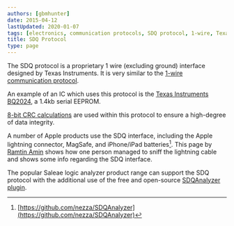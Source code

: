 ```yaml
---
authors: [gbmhunter]
date: 2015-04-12
lastUpdated: 2020-01-07
tags: [electronics, communication protocols, SDQ protocol, 1-wire, Texas Instruments, TI, CRC, Apple, lightning connector]
title: SDQ Protocol
type: page
---
```


<WarningIsNotes />

The SDQ protocol is a proprietary 1 wire (excluding ground) interface designed by Texas Instruments. It is very similar to the [1-wire communication protocol](/electronics/communication-protocols/1-wire-protocol/).

An example of an IC which uses this protocol is the [Texas Instruments BQ2024](http://www.ti.com/lit/ds/symlink/bq2024.pdf), a 1.4kb serial EEPROM.

[8-bit CRC calculations](https://blog.mbedded.ninja/programming/general/crcs-cyclic-redundancy-checks/) are used within this protocol to ensure a high-degree of data integrity.

A number of Apple products use the SDQ interface, including the Apple lightning connector, MagSafe, and iPhone/iPad batteries[^github-sdq-analyzer]. This page by [Ramtin Amin](http://ramtin-amin.fr/tristar.html) shows how one person managed to sniff the lightning cable and shows some info regarding the SDQ interface.

The popular Saleae logic analyzer product range can support the SDQ protocol with the additional use of the free and open-source [SDQAnalyzer plugin](https://github.com/nezza/SDQAnalyzer).

[^github-sdq-analyzer]: [https://github.com/nezza/SDQAnalyzer](https://github.com/nezza/SDQAnalyzer)
